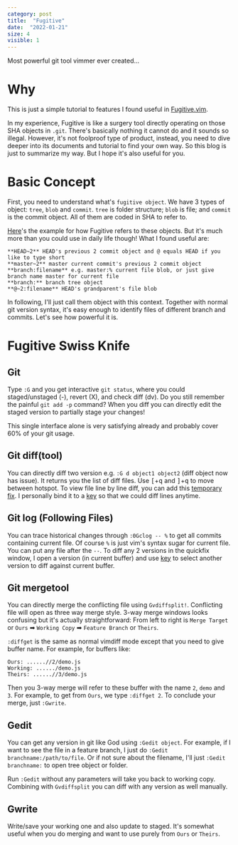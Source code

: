 ```yaml
---
category: post
title:  "Fugitive"
date:  "2022-01-21"
size: 4
visible: 1
---
```


Most powerful git tool vimmer ever created...

# Why

This is just a simple tutorial to features I found useful in [Fugitive.vim](https://github.com/tpope/vim-fugitive).

In my experience, Fugitive is like a surgery tool directly operating on those SHA objects in `.git`. There's basically nothing it cannot do and it sounds so illegal. However, it's not foolproof type of product, instead, you need to dive deeper into its documents and tutorial to find your own way. So this blog is just to summarize my way. But I hope it's also useful for you.

# Basic Concept
First, you need to understand what's `fugitive object`. We have 3 types of object: `tree`, `blob` and `commit`. `tree` is folder structure; `blob` is file; and `commit` is the commit object. All of them are coded in SHA to refer to. 

[Here](https://github.com/tpope/vim-fugitive/blob/master/doc/fugitive.txt#L593-L615)'s the example for how Fugitive refers to these objects. But it's much more than you could use in daily life though! What I found useful are:

```
**HEAD~2** HEAD's previous 2 commit object and @ equals HEAD if you like to type short
**master~2** master current commit's previous 2 commit object
**branch:filename** e.g. master:% current file blob, or just give branch name master for current file
**branch:** branch tree object
**@~2:filename** HEAD's grandparent's file blob
```

In following, I'll just call them object with this context. Together with normal git version syntax, it's easy enough to identify files of different branch and commits. Let's see how powerful it is.

# Fugitive Swiss Knife
## Git
Type `:G` and you get interactive `git status`, where you could staged/unstaged (-), revert (X), and check diff (dv). Do you still remember the painful `git add -p` command? When you diff you can directly edit the staged version to partially stage your changes!

This single interface alone is very satisfying already and probably cover 60% of your git usage. 

## Git diff(tool)
You can directly diff two version e.g. `:G d object1 object2` (diff object now has issue). It returns you the list of diff files. Use <kbd>[</kbd>+<kbd>q</kbd> and <kbd>]</kbd>+<kbd>q</kbd> to move between hotspot. To view file line by line diff, you can add this [temporary fix](https://github.com/tpope/vim-fugitive/issues/132#issuecomment-570844756). I personally bind it to a [key](https://github.com/daizeng1984/dotfiles/commit/db62f1d86b2d1a92584e61d9bcce1ab3cde0c32b#diff-35c46ca8a60cfeffe2fb3abb0865cbd7b0caa446d207e0b0d8b4d523221438e4R248) so that we could diff lines anytime.

## Git log (Following Files)
You can trace historical changes through `:0Gclog -- %` to get all commits containing current file. Of course `%` is just vim's syntax sugar for current file. You can put any file after the `--`. To diff any 2 versions in the quickfix window, I open a version (in current buffer) and use [key](https://github.com/daizeng1984/dotfiles/commit/162431234f74b607415f569aa541672d40c76940#diff-35c46ca8a60cfeffe2fb3abb0865cbd7b0caa446d207e0b0d8b4d523221438e4R246) to select another version to diff against current buffer.

## Git mergetool
You can directly merge the conflicting file using `Gvdiffsplit!`. Conflicting file will open as three way merge style. 3-way merge windows looks confusing but it's actually straightforward: From left to right is `Merge Target` or `Ours` ➡ `Working Copy` ➡ `Feature Branch` or `Theirs`.

`:diffget` is the same as normal vimdiff mode except that you need to give buffer name. For example, for buffers like:
```
Ours: ......//2/demo.js
Working: ....../demo.js
Theirs: ......//3/demo.js
```
Then you 3-way merge will refer to these buffer with the name `2`, `demo` and `3`. For example, to get from `Ours`, we type `:diffget 2`. To conclude your merge, just `:Gwrite`.

## Gedit
You can get any version in git like God using `:Gedit object`. For example, if I want to see the file in a feature branch, I just do `:Gedit branchname:/path/to/file`. Or if not sure about the filename, I'll just `:Gedit branchname:` to open tree object or folder.

Run `:Gedit` without any parameters will take you back to working copy. Combining with `Gvdiffsplit` you can diff with any version as well manually.

## Gwrite
Write/save your working one and also update to staged. It's somewhat useful when you do merging and want to use purely from `Ours` or `Theirs`.

